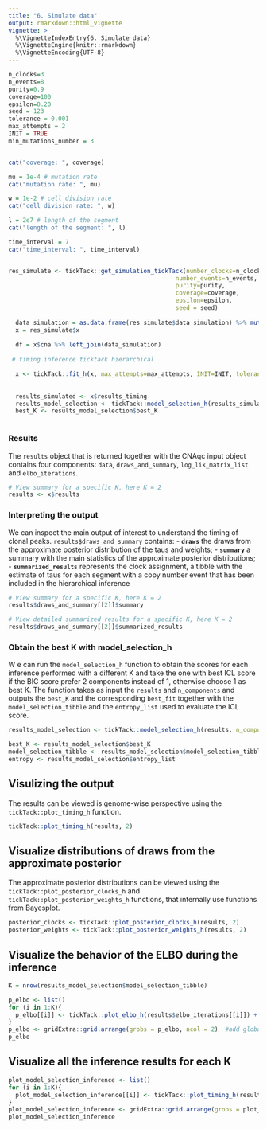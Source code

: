 ```yaml
---
title: "6. Simulate data"
output: rmarkdown::html_vignette
vignette: >
  %\VignetteIndexEntry{6. Simulate data}
  %\VignetteEngine{knitr::rmarkdown}
  %\VignetteEncoding{UTF-8}
---
```


```r
n_clocks=3
n_events=8
purity=0.9 
coverage=100 
epsilon=0.20 
seed = 123 
tolerance = 0.001
max_attempts = 2
INIT = TRUE
min_mutations_number = 3


cat("coverage: ", coverage)

mu = 1e-4 # mutation rate
cat("mutation rate: ", mu)

w = 1e-2 # cell division rate
cat("cell division rate: ", w)

l = 2e7 # length of the segment
cat("length of the segment: ", l)

time_interval = 7
cat("time_interval: ", time_interval)


res_simulate <- tickTack::get_simulation_tickTack(number_clocks=n_clocks, 
                                               number_events=n_events, 
                                               purity=purity, 
                                               coverage=coverage, 
                                               epsilon=epsilon, 
                                               seed = seed)
  
  data_simulation = as.data.frame(res_simulate$data_simulation) %>% mutate(chr=   1:length(res_simulate$data_simulation$taus))
  x = res_simulate$x
  
  df = x$cna %>% left_join(data_simulation)
  
 # timing inference ticktack hierarchical

  x <- tickTack::fit_h(x, max_attempts=max_attempts, INIT=INIT, tolerance = tolerance)
  
  
  results_simulated <- x$results_timing
  results_model_selection <- tickTack::model_selection_h(results_simulated)
  best_K <- results_model_selection$best_K



```


### Results

The `results` object that is returned together with the CNAqc input object contains four components: `data`, `draws_and_summary`, `log_lik_matrix_list` and `elbo_iterations`. 

```r
# View summary for a specific K, here K = 2
results <- x$results
```

### Interpreting the output

We can inspect the main output of interest to understand the timing of clonal peaks.
`results$draws_and_summary` contains:
- **`draws`** the draws from the approximate posterior distribution of the taus and weights;
- **`summary`** a summary with the main statistics of the approximate posterior distributions;
- **`summarized_results`** represents the clock assignment, a tibble with the estimate of taus for each segment with a copy number event that has been included in the hierarchical inference

```r
# View summary for a specific K, here K = 2
results$draws_and_summary[[2]]$summary

# View detailed summarized results for a specific K, here K = 2
results$draws_and_summary[[2]]$summarized_results
```



### Obtain the best K with model_selection_h
W e can run the `model_selection_h` function to obtain the scores for each inference performed with a different K and take the one with best ICL score if the BIC score prefer 2 components instead of 1, otherwise choose 1 as best K. The function takes as input the `results` and `n_components` and outputs the `best_K` and the corresponding `best_fit` together with the `model_selection_tibble` and the `entropy_list` used to evaluate  the ICL score.

```r
results_model_selection <- tickTack::model_selection_h(results, n_components = 0)

best_K <- results_model_selection$best_K
model_selection_tibble <- results_model_selection$model_selection_tibble
entropy <- results_model_selection$entropy_list

```


## Visulizing the output

The results can be viewed is genome-wise perspective using the `tickTack::plot_timing_h` function.

```r
tickTack::plot_timing_h(results, 2)
```



## Visualize distributions of draws from the approximate posterior 
The approximate posterior distributions can be viewed using the `tickTack::plot_posterior_clocks_h`  and `tickTack::plot_posterior_weights_h`  functions, that internally use functions from Bayesplot.


```r
posterior_clocks <- tickTack::plot_posterior_clocks_h(results, 2)
posterior_weights <- tickTack::plot_posterior_weights_h(results, 2)

```


## Visualize  the behavior of the ELBO during the inference


```r
K = nrow(results_model_selection$model_selection_tibble)

p_elbo <- list()
for (i in 1:K){
  p_elbo[[i]] <- tickTack::plot_elbo_h(results$elbo_iterations[[i]]) + ggplot2::ggtitle(paste0("K = ", i))
}
p_elbo <- gridExtra::grid.arrange(grobs = p_elbo, ncol = 2)  #add global title
p_elbo

```


<!-- ## Visualize model selection scores -->

<!-- ```{r} -->
<!-- #  -->
<!-- # p_model_selection <- tickTack::plot_model_selection_h(model_selection_tibble, best_K) -->
<!-- # p_model_selection -->
<!-- #  -->
<!-- # cat("Best K =",best_K) -->
<!-- ``` -->


## Visualize all the inference results for each K

```r
plot_model_selection_inference <- list()
for (i in 1:K){
  plot_model_selection_inference[[i]] <- tickTack::plot_timing_h(results, i) + ggplot2::ggtitle(paste0("K = ", i))
}
plot_model_selection_inference <- gridExtra::grid.arrange(grobs = plot_model_selection_inference, ncol = 2) #add global title
plot_model_selection_inference

```
